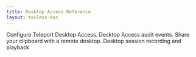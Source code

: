 ```yaml
---
title: Desktop Access Reference
layout: tocless-doc
---
```


<TileSet>
  <Tile icon="wrench" title="Configuration" href="./reference/configuration.mdx">
    Configure Teleport Desktop Access.
  </Tile>
  <Tile icon="list" title="Audit" href="./reference/audit.mdx">
    Desktop Access audit events.
  </Tile>
  <Tile icon="copy" title="Clipboard" href="./reference/clipboard.mdx">
    Share your clipboard with a remote desktop.
  </Tile>
  <Tile icon="play" title="Session Recording" href="./reference/sessions.mdx">
    Desktop session recording and playback
  </Tile>
</TileSet>